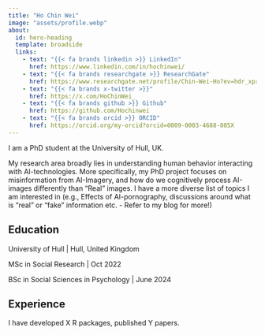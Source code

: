 ```yaml
---
title: "Ho Chin Wei"
image: "assets/profile.webp"
about:
  id: hero-heading
  template: broadside
  links:
    - text: "{{< fa brands linkedin >}} LinkedIn"
      href: https://www.linkedin.com/in/hochinwei/
    - text: "{{< fa brands researchgate >}} ResearchGate"
      href: https://www.researchgate.net/profile/Chin-Wei-Ho?ev=hdr_xprf
    - text: "{{< fa brands x-twitter >}}"
      href: https://x.com/HoChinWei_
    - text: "{{< fa brands github >}} Github"
      href: https://github.com/Hochinwei
    - text: "{{< fa brands orcid >}} ORCID"
      href: https://orcid.org/my-orcid?orcid=0009-0003-4688-805X
---
```


::: {#hero-heading}

I am a PhD student at the University of Hull, UK. 

My research area broadly lies in understanding human behavior interacting with AI-technologies. More specifically, my PhD project focuses on misinformation from AI-Imagery, and how do we cognitively process AI-images differently than "Real" images. I have a more diverse list of topics I am interested in (e.g., Effects of AI-pornography, discussions around what is "real" or "fake" information etc. - Refer to my blog for more!)


## Education 

University of Hull | Hull, United Kingdom

MSc in Social Research | Oct 2022

BSc in Social Sciences in Psychology | June 2024

## Experience

I have developed X R packages, published Y papers. 

:::

